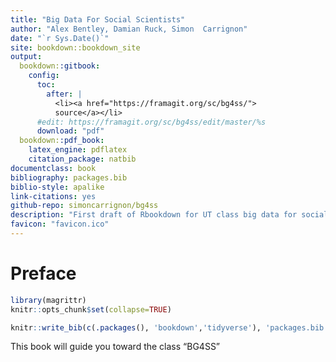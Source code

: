 ```yaml
--- 
title: "Big Data For Social Scientists"
author: "Alex Bentley, Damian Ruck, Simon  Carrignon"
date: "`r Sys.Date()`"
site: bookdown::bookdown_site
output:
  bookdown::gitbook: 
    config:
      toc:
        after: |
          <li><a href="https://framagit.org/sc/bg4ss/">
          source</a></li>
      #edit: https://framagit.org/sc/bg4ss/edit/master/%s
      download: "pdf"
  bookdown::pdf_book: 
    latex_engine: pdflatex
    citation_package: natbib
documentclass: book
bibliography: packages.bib
biblio-style: apalike
link-citations: yes
github-repo: simoncarrignon/bg4ss
description: "First draft of Rbookdown for UT class big data for social scientists"
favicon: "favicon.ico"
---
```

# Preface{-}

```r
library(magrittr)
knitr::opts_chunk$set(collapse=TRUE)
```

```r
knitr::write_bib(c(.packages(), 'bookdown','tidyverse'), 'packages.bib')
```

This book will guide you toward the class "BG4SS"


